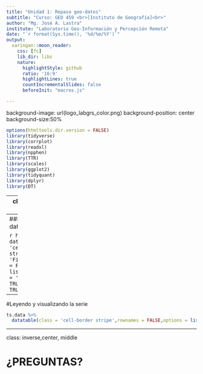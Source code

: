 ```yaml
---
title: "Unidad 1: Repaso geo-datos"
subtitle: "Curso: GEO 459 <br>[Instituto de Geografía]<br>"
author: "Mg. José A. Lastra"
institute: "Laboratorio Geo-Información y Percepción Remota"
date: "`r format(Sys.time(), '%d/%m/%Y')`"
output:
  xaringan::moon_reader:
    css: [fc]
    lib_dir: libs
    nature:
      highlightStyle: github
      ratio: '16:9'
      highlightLines: true
      countIncrementalSlides: false
      beforeInit: "macros.js"

---
```

background-image: url(logo_labgrs_color.png)
background-position: center
background-size:50%

```r
options(htmltools.dir.version = FALSE)
library(tidyverse)
library(corrplot)
library(readxl)
library(npphen)
library(TTR)
library(scales)
library(ggplot2)
library(tidyquant)
library(dplyr)
library(DT)

```

---
class: inverse, center, middle

# INTRODUCCIÓN

---
##Lectura básica de datos

```r

head(estacion) %>%
  datatable(class = 'cell-border stripe',extensions = 'FixedColumns',rownames = FALSE,
            options = list(pageLength = 3,dom = 't', scrollX = TRUE,fixedColumns = TRUE))
```


---
#Leyendo y visualizando la serie


```r
ts.data %>% 
  datatable(class = 'cell-border stripe',rownames = FALSE,options = list(pageLength = 4))
```

---

class: inverse,center, middle

# ¿PREGUNTAS?

